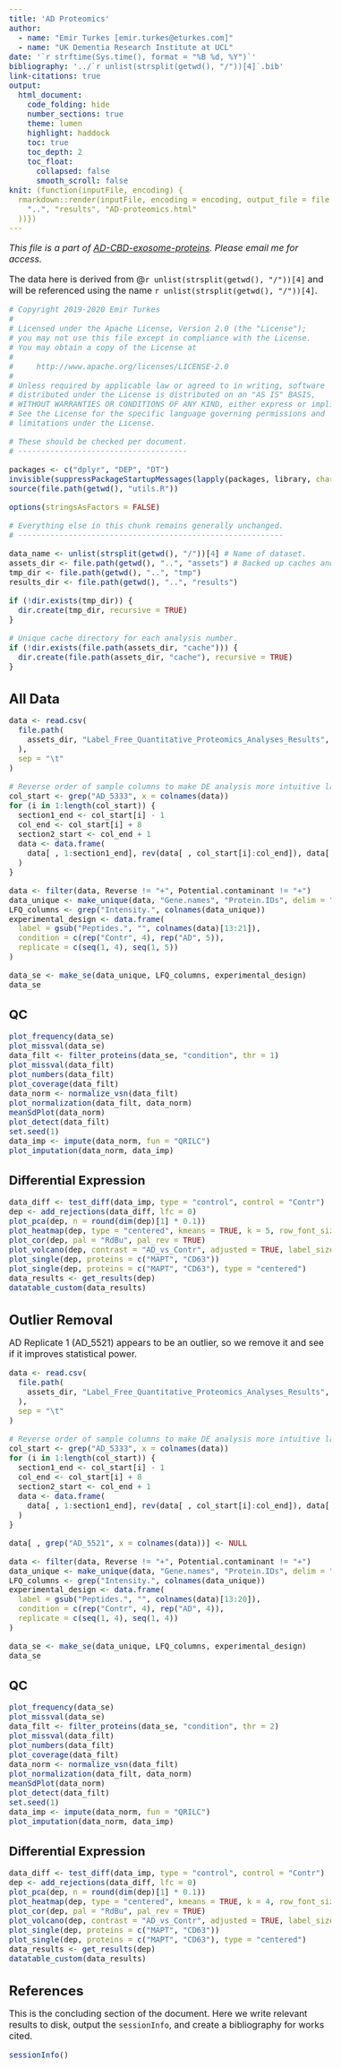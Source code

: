```yaml
---
title: 'AD Proteomics'
author:
  - name: "Emir Turkes [emir.turkes@eturkes.com]"
  - name: "UK Dementia Research Institute at UCL"
date: '`r strftime(Sys.time(), format = "%B %d, %Y")`'
bibliography: '../`r unlist(strsplit(getwd(), "/"))[4]`.bib'
link-citations: true
output:
  html_document:
    code_folding: hide
    number_sections: true
    theme: lumen
    highlight: haddock
    toc: true
    toc_depth: 2
    toc_float:
      collapsed: false
      smooth_scroll: false
knit: (function(inputFile, encoding) {
  rmarkdown::render(inputFile, encoding = encoding, output_file = file.path(
    "..", "results", "AD-proteomics.html"
  ))})
---
```


<style type="text/css">
body {font-size: 16px;}
h1.title {font-size: 35px;}
h1 {font-size: 24px;}
h2 {font-size: 22px;}
h3 {font-size: 20px;}
.toc-content {padding-left: 0px; padding-right: 0px;}
div.tocify {width: 100%;}
.tocify-subheader .tocify-item {font-size: 0.95em; padding-left: 25px; text-indent: 0;}
div.main-container {max-width: none; width: 100%;}
</style>

*This file is a part of [AD-CBD-exosome-proteins](https://github.com/eturkes/AD-CBD-exosome-proteins). Please email me for access.*

The data here is derived from @`r unlist(strsplit(getwd(), "/"))[4]` and will be referenced using the name `r unlist(strsplit(getwd(), "/"))[4]`.

```r
# Copyright 2019-2020 Emir Turkes
# 
# Licensed under the Apache License, Version 2.0 (the "License");
# you may not use this file except in compliance with the License.
# You may obtain a copy of the License at
# 
#     http://www.apache.org/licenses/LICENSE-2.0
# 
# Unless required by applicable law or agreed to in writing, software
# distributed under the License is distributed on an "AS IS" BASIS,
# WITHOUT WARRANTIES OR CONDITIONS OF ANY KIND, either express or implied.
# See the License for the specific language governing permissions and
# limitations under the License.

# These should be checked per document.
# -------------------------------------

packages <- c("dplyr", "DEP", "DT")
invisible(suppressPackageStartupMessages(lapply(packages, library, character.only = TRUE)))
source(file.path(getwd(), "utils.R"))

options(stringsAsFactors = FALSE)

# Everything else in this chunk remains generally unchanged.
# ----------------------------------------------------------

data_name <- unlist(strsplit(getwd(), "/"))[4] # Name of dataset.
assets_dir <- file.path(getwd(), "..", "assets") # Backed up caches and data.
tmp_dir <- file.path(getwd(), "..", "tmp")
results_dir <- file.path(getwd(), "..", "results")

if (!dir.exists(tmp_dir)) {
  dir.create(tmp_dir, recursive = TRUE)
}

# Unique cache directory for each analysis number.
if (!dir.exists(file.path(assets_dir, "cache"))) {
  dir.create(file.path(assets_dir, "cache"), recursive = TRUE)
}
```

# All Data

```r
data <- read.csv(
  file.path(
    assets_dir, "Label_Free_Quantitative_Proteomics_Analyses_Results", "proteinGroups.txt"
  ),
  sep = "\t"
)

# Reverse order of sample columns to make DE analysis more intuitive later.
col_start <- grep("AD_5333", x = colnames(data))
for (i in 1:length(col_start)) {
  section1_end <- col_start[i] - 1
  col_end <- col_start[i] + 8
  section2_start <- col_end + 1
  data <- data.frame(
    data[ , 1:section1_end], rev(data[ , col_start[i]:col_end]), data[ , section2_start:ncol(data)]
  )
}

data <- filter(data, Reverse != "+", Potential.contaminant != "+")
data_unique <- make_unique(data, "Gene.names", "Protein.IDs", delim = ";")
LFQ_columns <- grep("Intensity.", colnames(data_unique))
experimental_design <- data.frame(
  label = gsub("Peptides.", "", colnames(data)[13:21]),
  condition = c(rep("Contr", 4), rep("AD", 5)),
  replicate = c(seq(1, 4), seq(1, 5))
)

data_se <- make_se(data_unique, LFQ_columns, experimental_design)
data_se
```

## QC

```r
plot_frequency(data_se)
plot_missval(data_se)
data_filt <- filter_proteins(data_se, "condition", thr = 1)
plot_missval(data_filt)
plot_numbers(data_filt)
plot_coverage(data_filt)
data_norm <- normalize_vsn(data_filt)
plot_normalization(data_filt, data_norm)
meanSdPlot(data_norm)
plot_detect(data_filt)
set.seed(1)
data_imp <- impute(data_norm, fun = "QRILC")
plot_imputation(data_norm, data_imp)
```

## Differential Expression

```r
data_diff <- test_diff(data_imp, type = "control", control = "Contr")
dep <- add_rejections(data_diff, lfc = 0)
plot_pca(dep, n = round(dim(dep)[1] * 0.1))
plot_heatmap(dep, type = "centered", kmeans = TRUE, k = 5, row_font_size = 9)
plot_cor(dep, pal = "RdBu", pal_rev = TRUE)
plot_volcano(dep, contrast = "AD_vs_Contr", adjusted = TRUE, label_size = 4)
plot_single(dep, proteins = c("MAPT", "CD63"))
plot_single(dep, proteins = c("MAPT", "CD63"), type = "centered")
data_results <- get_results(dep)
datatable_custom(data_results)
```

# Outlier Removal

AD Replicate 1 (AD_5521) appears to be an outlier, so we remove it and see if it improves statistical power.

```r
data <- read.csv(
  file.path(
    assets_dir, "Label_Free_Quantitative_Proteomics_Analyses_Results", "proteinGroups.txt"
  ),
  sep = "\t"
)

# Reverse order of sample columns to make DE analysis more intuitive later.
col_start <- grep("AD_5333", x = colnames(data))
for (i in 1:length(col_start)) {
  section1_end <- col_start[i] - 1
  col_end <- col_start[i] + 8
  section2_start <- col_end + 1
  data <- data.frame(
    data[ , 1:section1_end], rev(data[ , col_start[i]:col_end]), data[ , section2_start:ncol(data)]
  )
}

data[ , grep("AD_5521", x = colnames(data))] <- NULL

data <- filter(data, Reverse != "+", Potential.contaminant != "+")
data_unique <- make_unique(data, "Gene.names", "Protein.IDs", delim = ";")
LFQ_columns <- grep("Intensity.", colnames(data_unique))
experimental_design <- data.frame(
  label = gsub("Peptides.", "", colnames(data)[13:20]),
  condition = c(rep("Contr", 4), rep("AD", 4)),
  replicate = c(seq(1, 4), seq(1, 4))
)

data_se <- make_se(data_unique, LFQ_columns, experimental_design)
data_se
```

## QC

```r
plot_frequency(data_se)
plot_missval(data_se)
data_filt <- filter_proteins(data_se, "condition", thr = 2)
plot_missval(data_filt)
plot_numbers(data_filt)
plot_coverage(data_filt)
data_norm <- normalize_vsn(data_filt)
plot_normalization(data_filt, data_norm)
meanSdPlot(data_norm)
plot_detect(data_filt)
set.seed(1)
data_imp <- impute(data_norm, fun = "QRILC")
plot_imputation(data_norm, data_imp)
```

## Differential Expression

```r
data_diff <- test_diff(data_imp, type = "control", control = "Contr")
dep <- add_rejections(data_diff, lfc = 0)
plot_pca(dep, n = round(dim(dep)[1] * 0.1))
plot_heatmap(dep, type = "centered", kmeans = TRUE, k = 4, row_font_size = 9)
plot_cor(dep, pal = "RdBu", pal_rev = TRUE)
plot_volcano(dep, contrast = "AD_vs_Contr", adjusted = TRUE, label_size = 4)
plot_single(dep, proteins = c("MAPT", "CD63"))
plot_single(dep, proteins = c("MAPT", "CD63"), type = "centered")
data_results <- get_results(dep)
datatable_custom(data_results)
```

# References

This is the concluding section of the document. Here we write relevant results to disk, output the `sessionInfo`, and create a bibliography for works cited.

```r
sessionInfo()
```

